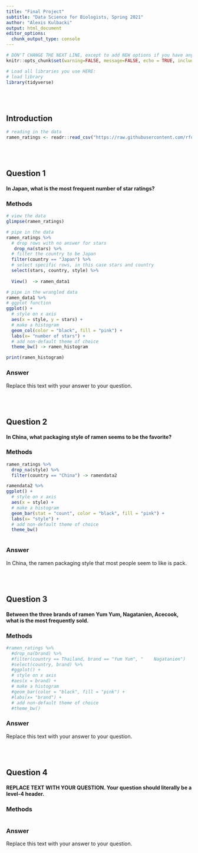 ```yaml
---
title: "Final Project"
subtitle: "Data Science for Biologists, Spring 2021"
author: "Alexis Kulbacki"
output: html_document
editor_options: 
  chunk_output_type: console
---
```


```r
# DON'T CHANGE THE NEXT LINE, except to add NEW options if you have any.
knitr::opts_chunk$set(warning=FALSE, message=FALSE, echo = TRUE, include = TRUE)

# Load all libraries you use HERE:
# load library
library(tidyverse)
```

<br><br>

## Introduction

```r
# reading in the data 
ramen_ratings <- readr::read_csv("https://raw.githubusercontent.com/rfordatascience/tidytuesday/master/data/2019/2019-06-04/ramen_ratings.csv")
```

<br><br>

## Question 1

#### In Japan, what is the most frequent number of star ratings?

### Methods
```r
# view the data
glimpse(ramen_ratings)

# pipe in the data
ramen_ratings %>%
  # drop rows with no answer for stars
   drop_na(stars) %>%
  # filter the country to be Japan
  filter(country == "Japan") %>%
  # select specific rows, in this case stars and country 
  select(stars, country, style) %>% 
  
  View()  -> ramen_data1

# pipe in the wrangled data
ramen_data1 %>%
# ggplot function
ggplot() + 
  # style on x axis  
  aes(x = style, y = stars) +
  # make a histogram  
  geom_col(color = "black", fill = "pink") +
  labs(x= "number of stars") +
  # add non-default theme of choice
  theme_bw() -> ramen_histogram

print(ramen_histogram)

```
### Answer

Replace this text with your answer to your question.


<br><br>

## Question 2

#### In China, what packaging style of ramen seems to be the favorite?

### Methods
```r

ramen_ratings %>%
  drop_na(style) %>%
  filter(country == "China") -> ramendata2

ramendata2 %>%
ggplot() + 
  # style on x axis  
  aes(x = style) +
  # make a histogram  
  geom_bar(stat = "count", color = "black", fill = "pink") +
  labs(x= "style") +
  # add non-default theme of choice
  theme_bw() 



```
### Answer

In China, the ramen packaging style that most people seem to like is pack.

<br><br>

## Question 3

#### Between the three brands of ramen Yum Yum, Nagatanien, Acecook, what is the most frequently sold.

### Methods
```r

#ramen_ratings %>%
  #drop_na(brand) %>%
  #filter(country == Thailand, brand == "Yum Yum", "	Nagatanien") 
  #select(country, brand) %>%
  #ggplot() + 
  # style on x axis  
  #aes(x = brand) +
  # make a histogram  
  #geom_bar(color = "black", fill = "pink") +
  #labs(x= "brand") +
  # add non-default theme of choice
  #theme_bw() 


```
### Answer

Replace this text with your answer to your question.


<br><br>

## Question 4

#### REPLACE TEXT WITH YOUR QUESTION. Your question should literally be a level-4 header.

### Methods
```r




```
### Answer

Replace this text with your answer to your question.
